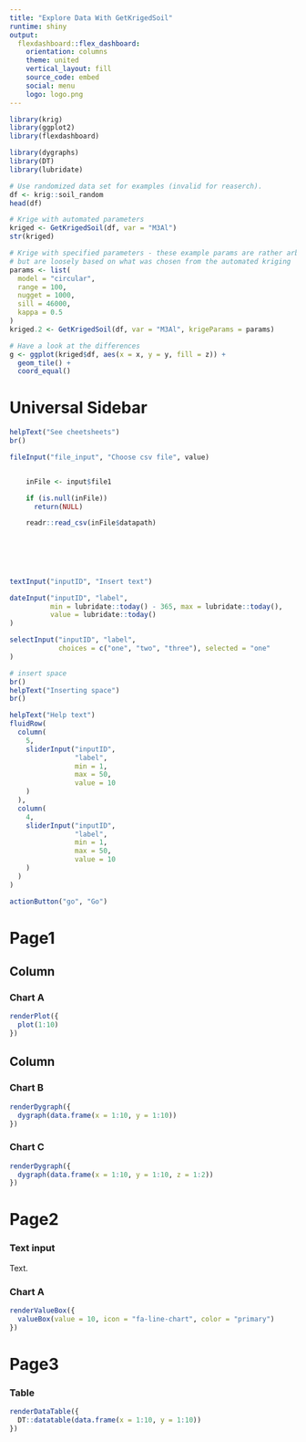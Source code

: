 ```yaml
---
title: "Explore Data With GetKrigedSoil"
runtime: shiny
output: 
  flexdashboard::flex_dashboard:
    orientation: columns
    theme: united
    vertical_layout: fill
    source_code: embed
    social: menu
    logo: logo.png
---
```


```r
library(krig)
library(ggplot2)
library(flexdashboard)

library(dygraphs)
library(DT)
library(lubridate)
```


```r
# Use randomized data set for examples (invalid for reaserch).
df <- krig::soil_random
head(df)

# Krige with automated parameters
kriged <- GetKrigedSoil(df, var = "M3Al")
str(kriged)

# Krige with specified parameters - these example params are rather arbitrary
# but are loosely based on what was chosen from the automated kriging
params <- list(
  model = "circular",
  range = 100,
  nugget = 1000,
  sill = 46000,
  kappa = 0.5
)
kriged.2 <- GetKrigedSoil(df, var = "M3Al", krigeParams = params)

# Have a look at the differences
g <- ggplot(kriged$df, aes(x = x, y = y, fill = z)) +
  geom_tile() +
  coord_equal()
```



















Universal Sidebar {.sidebar}
=======================================================================

```r
helpText("See cheetsheets")
br()

fileInput("file_input", "Choose csv file", value)


    inFile <- input$file1

    if (is.null(inFile))
      return(NULL)

    readr::read_csv(inFile$datapath)

    
    
    
    

textInput("inputID", "Insert text")

dateInput("inputID", "label", 
          min = lubridate::today() - 365, max = lubridate::today(),
          value = lubridate::today()
)

selectInput("inputID", "label",
            choices = c("one", "two", "three"), selected = "one"
)

# insert space
br()
helpText("Inserting space")
br()

helpText("Help text")
fluidRow(
  column(
    5,
    sliderInput("inputID",
                "label",
                min = 1,
                max = 50,
                value = 10
    )
  ),
  column(
    4,
    sliderInput("inputID",
                "label",
                min = 1,
                max = 50,
                value = 10
    )
  )
)

actionButton("go", "Go")
```

Page1
=======================================================================

Column {data-width=650}
-----------------------------------------------------------------------

### Chart A

```r
renderPlot({
  plot(1:10)
})
```

Column {data-width=350}
-----------------------------------------------------------------------

### Chart B

```r
renderDygraph({
  dygraph(data.frame(x = 1:10, y = 1:10))
})
```

### Chart C

```r
renderDygraph({
  dygraph(data.frame(x = 1:10, y = 1:10, z = 1:2))
})
```

Page2
=======================================================================

### Text input

Text.

### Chart A

```r
renderValueBox({
  valueBox(value = 10, icon = "fa-line-chart", color = "primary")
})
```

Page3
=======================================================================

### Table

```r
renderDataTable({
  DT::datatable(data.frame(x = 1:10, y = 1:10))
})
```




